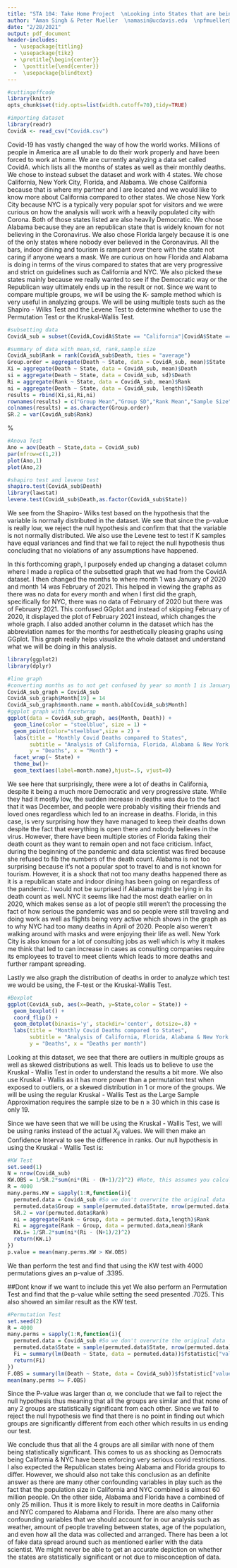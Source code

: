 ```yaml
---
title: "STA 104: Take Home Project  \nLooking into States that are being affected from Covid-19"
author: "Aman Singh & Peter Mueller  \namasin@ucdavis.edu  \npfmueller@ucdavis.edu  \nUC Davis  \n Instructor: Amy T. Kim  "
date: "2/28/2021"
output: pdf_document
header-includes:
  - \usepackage{titling}
  - \usepackage{tikz}
  - \pretitle{\begin{center}}
  -  \posttitle{\end{center}}
  -  \usepackage{blindtext}
---
```

\newpage
```r
#cuttingoffcode
library(knitr)
opts_chunk$set(tidy.opts=list(width.cutoff=70),tidy=TRUE)
```
\newcommand*\circled[1]{\tikz[baseline=(char.base)]{
            \node[shape=circle,draw,inner sep=2pt] (char) {#1};}}

```r
#importing dataset
library(readr)
CovidA <- read_csv("CovidA.csv")
```

\circled{I} \textbf{Introduction}

Covid-19 has vastly changed the way of how the world works. Millions of people in America are all unable to do their work properly and have been forced to work at home. We are currently analyzing a data set called CovidA. which lists all the months of states as well as their monthly deaths. We chose to instead subset the dataset and work with 4 states. We chose California, New York City, Florida, and Alabama. We chose California because that is where my partner and I are located and we would like to know more about California compared to other states. We chose New York City because NYC is a typically very popular spot for visitors and we were curious on how the analysis will work with a heavily populated city with Corona. Both of those states listed are also heavily Democratic. We chose Alabama because they are an republican state that is widely known for not believing in the Coronavirus. We also chose Florida largely because it is one of the only states where nobody ever believed in the Coronavirus. All the bars, indoor dining and tourism is rampant over there with the state not caring if anyone wears a mask. We are curious on how Florida and Alabama is doing in terms of the virus compared to states that are very progressive and strict on guidelines such as California and NYC. We also picked these states mainly because we really wanted to see if the Democratic way or the Republican way ultimately ends up in the result or not. Since we want to compare multiple groups, we will be using the K- sample method which is very useful in analyzing groups. We will be using multiple tests such as the Shapiro - Wilks Test and the Levene Test to determine whether to use the Permutation Test or the Kruskal-Wallis Test.

```r
#subsetting data
CovidA_sub = subset(CovidA,CovidA$State == "California"|CovidA$State == "New York City" | CovidA$State == "Florida" | CovidA$State == "Alabama")
```

\circled{II} \textbf{Summary of Data}
```r
#summary of data with mean,sd, rank,sample size
CovidA_sub$Rank = rank(CovidA_sub$Death, ties = "average")
Group.order = aggregate(Death ~ State, data = CovidA_sub, mean)$State
Xi = aggregate(Death ~ State, data = CovidA_sub, mean)$Death
si = aggregate(Death ~ State, data = CovidA_sub, sd)$Death
Ri = aggregate(Rank ~ State, data = CovidA_sub, mean)$Rank
ni = aggregate(Death ~ State, data = CovidA_sub, length)$Death
results = rbind(Xi,si,Ri,ni)
rownames(results) = c("Group Mean","Group SD","Rank Mean","Sample Size")
colnames(results) = as.character(Group.order)
SR.2 = var(CovidA_sub$Rank)
```

\begin{table}[ht]
\centering
\caption{Summary Statistics}
\begin{tabular}[t]{lcccc}
\hline
& \textbf{California} & \textbf{Florida} & \textbf{Alabama} & \textbf{New York City}\\
\hline
\textbf{Group Mean} & 4256.750 & 2465.00000 & 315.666667 & 3718.200\\
\textbf{Group SD} & 5673.232 & 1863.53750 & 257.663217 & 6302.866\\
\textbf{Rank Mean} & 11.750 & 11.42857 & 4.666667 & 9.800\\
\textbf{Sample Size} & 4.000 & 7.00000 & 3.00000 & 5.000\\ 
\hline
\end{tabular}
\end{table}%

```r
#Anova Test
Ano = aov(Death ~ State,data = CovidA_sub)
par(mfrow=c(1,2))
plot(Ano,1)
plot(Ano,2)
```
```r
#shapiro test and levene test
shapiro.test(CovidA_sub$Death)
library(lawstat)
levene.test(CovidA_sub$Death,as.factor(CovidA_sub$State))
```

We see from the Shapiro- Wilks test based on the hypothesis that the variable is normally distributed in the dataset. We see that since the p-value is really low, we reject the null hypothesis and confirm that that the variable is not normally distributed. We also use the Levene test to test if K samples have equal variances and find that we fail to reject the null hypothesis thus concluding that no violations of any assumptions have happened. 

In this forthcoming graph, I purposely ended up changing a dataset column where I made a replica of the subsetted graph that we had from the CovidA dataset. I then changed the months to where month 1 was January of 2020 and month 14 was February of 2021. This helped in viewing the graphs as there was no data for every month and when I first did the graph, specifically for NYC, there was no data of February of 2020 but there was of February 2021. This confused GGplot and instead of skipping February of 2020, it displayed the plot of February 2021 instead, which changes the whole graph. I also added another column in the dataset which has the abbreviation names for the months for aesthetically pleasing graphs using GGplot. This graph really helps visualize the whole dataset and understand what we will be doing in this analysis. 


```r
library(ggplot2)
library(dplyr)
```
```r
#line graph
#converting months as to not get confused by year so month 1 is January 2020 and month 14 is February 2021
CovidA_sub_graph = CovidA_sub
CovidA_sub_graph$Month[19] = 14
CovidA_sub_graph$month.name = month.abb[CovidA_sub$Month]
#ggplot graph with facetwrap
ggplot(data = CovidA_sub_graph, aes(Month, Death)) +
  geom_line(color = "steelblue", size = 1) +
  geom_point(color="steelblue",size = 2) + 
  labs(title = "Monthly Covid Deaths compared to States",
       subtitle = "Analysis of California, Florida, Alabama & New York City Covid-19 Deaths",
       y = "Deaths", x = "Month") + 
  facet_wrap(~ State) +
  theme_bw()+
  geom_text(aes(label=month.name),hjust=.5, vjust=0)
```

We see here that surprisingly, there were a lot of deaths in California, despite it being a much more Democratic and very progressive state. While they had it mostly low, the sudden increase in deaths was due to the fact that it was December, and people were probably visiting their friends and loved ones regardless which led to an increase in deaths. Florida, in this case, is very surprising how they have managed to keep their deaths down despite the fact that everything is open there and nobody believes in the virus. However, there have been multiple stories of Florida faking their death count as they want to remain open and not face criticism. Infact, during the beginning of the pandemic and data scientist was fired because she refused to fib the numbers of the death count. Alabama is not too surprising because it's not a popular spot to travel to and is not known for tourism. However, it is a shock that not too many deaths happened there as it is a republican state and indoor dining has been going on regardless of the pandemic. I would not be surprised if Alabama might be lying in its death count as well. NYC it seems like had the most death earlier on in 2020, which makes sense as a lot of people still weren't the processing the fact of how serious the pandemic was and so people were still traveling and doing work as well as flights being very active which shows in the graph as to why NYC had too many deaths in April of 2020. People also weren't walking around with masks and were enjoying their life as well. New York City is also known for a lot of consulting jobs as well which is why it makes me think that led to can increase in cases as consulting companies require its employees to travel to meet clients which leads to more deaths and further rampant spreading. 

Lastly we also graph the distribution of deaths in order to analyze which test we would be using, the F-test or the Kruskal-Wallis Test.

```r
#Boxplot
ggplot(CovidA_sub, aes(x=Death, y=State,color = State)) + 
  geom_boxplot() +
  coord_flip() +
  geom_dotplot(binaxis='y', stackdir='center', dotsize=.8) + 
  labs(title = "Monthly Covid Deaths compared to States",
       subtitle = "Analysis of California, Florida, Alabama & New York City Covid-19 Deaths",
       y = "Deaths", x = "Deaths per month")
```
Looking at this dataset, we see that there are outliers in multiple groups as well as skewed distributions as well. This leads us to believe to use the Kruskal - Wallis Test in order to understand the results a bit more. We also use Kruskal - Wallis as it has more power than a permutation test when exposed to outliers, or a skewed distribution in 1 or more of the groups. We will be using the regular Kruskal - Wallis Test as the Large Sample Approximation requires the sample size to be n $\ge$ 30 which in this case is only 19. 

\circled{III} \textbf{Analysis}

Since we have seen that we will be using the Kruskal - Wallis Test, we will be using ranks instead of the actual $X_{ij}$ values. We will then make an Confidence Interval to see the difference in ranks. Our null hypothesis in using the Kruskal - Wallis Test is:

\begin{center}
$H_0: F_1(x) = F_2(x) = F_3(x) = F_4(x)$

$H_A: F_i(x) \ge F_j(x)$  or $F_i(x) \le F_j(x)$ for some i $\ne$ j

\end{center}

```r
#KW Test
set.seed(1)
N = nrow(CovidA_sub)
KW.OBS = 1/SR.2*sum(ni*(Ri - (N+1)/2)^2) #Note, this assumes you calculate ni and Ri above
R = 4000
many.perms.KW = sapply(1:R,function(i){
  permuted.data = CovidA_sub #So we don't overwrite the original data
  permuted.data$Group = sample(permuted.data$State, nrow(permuted.data), replace = FALSE) #Permuting the groups
  SR.2 = var(permuted.data$Rank)
  ni = aggregate(Rank ~ Group, data = permuted.data,length)$Rank
  Ri = aggregate(Rank ~ Group, data = permuted.data,mean)$Rank
  KW.i= 1/SR.2*sum(ni*(Ri - (N+1)/2)^2) 
  return(KW.i)
})
p.value = mean(many.perms.KW > KW.OBS)
```

We than perform the test and find that using the KW test with 4000 permutations gives an p-value of .3395.

##Dont know if we want to include this yet
We also perform an Permutation Test and find that the p-value while setting the seed presented .7025. This also showed an similar result as the KW test. 

```r
#Permutation Test
set.seed(2)
R = 4000
many.perms = sapply(1:R,function(i){
  permuted.data = CovidA_sub #So we don't overwrite the original data
  permuted.data$State = sample(permuted.data$State, nrow(permuted.data), replace = FALSE) #Permuting the groups
  Fi = summary(lm(Death ~ State, data = permuted.data))$fstatistic["value"]
  return(Fi)
})
F.OBS = summary(lm(Death ~ State, data = CovidA_sub))$fstatistic["value"]
mean(many.perms >= F.OBS)

```

\circled{IV} \textbf{Interpretation}

Since the P-value was larger than $\alpha$, we conclude that we fail to reject the null hypothesis thus meaning that all the groups are similar and that none of any 2 groups are statistically significant from each other. Since we fail to reject the null hypothesis we find that there is no point in finding out which groups are significantly different from each other which results in us ending our test.

\circled{V} \textbf{Conclusion}

We conclude thus that all the 4 groups are all similar with none of them being statistically significant. This comes to us as shocking as Democrats being California & NYC have been enforcing very serious covid restrictions. I also expected the Republican states being Alabama and Florida groups to differ. However, we should also not take this conclusion as an definite answer as there are many other confounding variables in play such as the fact that the population size in California and NYC combined is almost 60 million people. On the other side, Alabama and Florida have a combined of only 25 million. Thus it is more likely to result in more deaths in California and NYC compared to Alabama and Florida. There are also many other confounding variables that we should account for in our analysis such as weather, amount of people traveling between states, age of the population, and even how all the data was collected and arranged. There has been a lot of fake data spread around such as mentioned earlier with the data scientist. We might never be able to get an accurate depiction on whether the states are statistically significant or not due to misconception of data.

\newpage
\circled{I} \textbf{Introduction}

\circled{II} \textbf{Summary of Data}


\circled{IV} \textbf{Interpretation}

\circled{V} \textbf{Conclusion}

\newpage
\circled{VI} \center{\textbf{Code Appendix}}
```r
```
